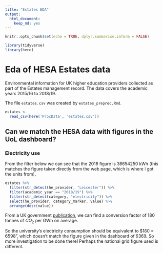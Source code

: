 ```yaml
---
title: "Estates EDA"
output:
  html_document: 
    keep_md: yes
---
```


```r
knitr::opts_chunk$set(echo = TRUE, dplyr.summarise.inform = FALSE)
```

```r
library(tidyverse)
library(here)
```

# Eda of HESA Estates data

Environmental information for UK higher education providers collected as part of the Estates management record. The data covers the academic years 2015/16 to 2018/19.

The file `estates.csv` was created by `estates_preproc.Rmd`.

```r
estates <- 
  read_csv(here('ProcData', 'estates.csv'))
```
## Can we match the HESA data with figures in the UoL dashboard?

### Electricity use

From the filter below we can see that the 2018 figure is 36654250 kWh (this matches the figure taken directly from the web page, which is where I got the units from).


```r
estates %>% 
  filter(str_detect(he_provider, "Leicester")) %>% 
  filter(academic_year == "2018/19") %>% 
  filter(str_detect(category, "electricity")) %>% 
  select(he_provider, category_marker, value) %>% 
  arrange(desc(value))
```


From a UK government [publication](https://assets.publishing.service.gov.uk/government/uploads/system/uploads/attachment_data/file/790626/2018-provisional-emissions-statistics-report.pdf){target="_blank"}, we can find a conversion factor of 180 tonnes of $CO_2$ per GWh on average.

So the university's electricity consumption should be equivalent to $180 \times 36.654250 = 6598", which doesn't match the figure given in the dashboard of 9369. So more investigation to be done there! Perhaps the national grid figure used is different.


